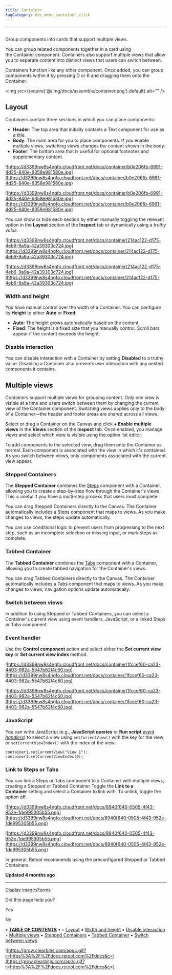 ```yaml
---
title: Container
tagCategory: doc_menu_container_click
---
```

---

## <Heading hidden>Container</Heading>

Group components into cards that support multiple views.

You can group related components together in a card using the Container component. Containers also support multiple views that allow you to separate content into distinct views that users can switch between.

Containers function like any other component. Once added, you can group components within it by pressing D or K and dragging them onto the Container.

<img
  src={require('@/img/docs/assemble/container.png').default}
  alt=""
/>

## Layout

Containers contain three sections in which you can place components:

- **Header**: The top area that initially contains a Text component for use as a title.
- **Body**: The main area for you to place components. If you enable multiple views, switching views changes the content shown in the body.
- **Footer**: The bottom area that is useful for optional footnotes and supplementary content.

![https://d3399nw8s4ngfo.cloudfront.net/docs/container/b0e206fb-6991-4d25-840e-6358e981580e.jpg](https://d3399nw8s4ngfo.cloudfront.net/docs/container/b0e206fb-6991-4d25-840e-6358e981580e.jpg)

![https://d3399nw8s4ngfo.cloudfront.net/docs/container/b0e206fb-6991-4d25-840e-6358e981580e.jpg](https://d3399nw8s4ngfo.cloudfront.net/docs/container/b0e206fb-6991-4d25-840e-6358e981580e.jpg)

You can show or hide each section by either manually toggling the relevant option in the **Layout** section of the **Inspect** tab or dynamically using a *truthy value*.

![https://d3399nw8s4ngfo.cloudfront.net/docs/container/214ac122-d175-4eb6-9a9a-42a39303c724.jpg](https://d3399nw8s4ngfo.cloudfront.net/docs/container/214ac122-d175-4eb6-9a9a-42a39303c724.jpg)

![https://d3399nw8s4ngfo.cloudfront.net/docs/container/214ac122-d175-4eb6-9a9a-42a39303c724.jpg](https://d3399nw8s4ngfo.cloudfront.net/docs/container/214ac122-d175-4eb6-9a9a-42a39303c724.jpg)

### Width and height

You have manual control over the width of a Container. You can configure its **Height** to either **Auto** or **Fixed**:

- **Auto**: The height grows automatically based on the content.
- **Fixed**: The height is a fixed size that you manually control. Scroll bars appear if the content exceeds the height.

### Disable interaction

You can disable interaction with a Container by setting **Disabled** to a truthy value. Disabling a Container also prevents user interaction with any nested components it contains.

## Multiple views

Containers support multiple views for grouping content. Only one view is visible at a time and users switch between them by changing the current view of the Container component. Switching views applies only to the body of a Container—the header and footer areas are shared across all views.

Select or drag a Container on the Canvas and click **+ Enable multiple views** in the **Views** section of the **Inspect** tab. Once enabled, you manage views and select which view is visible using the option list editor.

To add components to the selected view, drag them onto the Container as normal. Each component is associated with the view in which it's contained. As you switch between views, only components associated with the current view appear.

### Stepped Containers

The **Stepped Container** combines the [Steps](https://retool.com/components/steps) component with a Container, allowing you to create a step-by-step flow through the Container's views. This is useful if you have a multi-step process that users must complete.

You can drag Stepped Containers directly to the Canvas. The Container automatically includes a Steps component that maps to views. As you make changes to views, the steps update automatically.

You can use conditional logic to prevent users from progressing to the next step, such as an incomplete selection or missing input, or mark steps as complete.

### Tabbed Container

The **Tabbed Container** combines the [Tabs](https://retool.com/components/tabs) component with a Container, allowing you to create tabbed navigation for the Container's views.

You can drag Tabbed Containers directly to the Canvas. The Container automatically includes a Tabs component that maps to views. As you make changes to views, navigation options update automatically.

### Switch between views

In addition to using Stepped or Tabbed Containers, you can select a Container's current view using event handlers, JavaScript, or a linked Steps or Tabs component.

### Event handler

Use the **Control component** action and select either the **Set current view key** or **Set current view index** method.

![https://d3399nw8s4ngfo.cloudfront.net/docs/container/1fccef60-ca23-4403-982a-5547b62f4c60.jpg](https://d3399nw8s4ngfo.cloudfront.net/docs/container/1fccef60-ca23-4403-982a-5547b62f4c60.jpg)

![https://d3399nw8s4ngfo.cloudfront.net/docs/container/1fccef60-ca23-4403-982a-5547b62f4c60.jpg](https://d3399nw8s4ngfo.cloudfront.net/docs/container/1fccef60-ca23-4403-982a-5547b62f4c60.jpg)

### JavaScript

You can write JavaScript (e.g., **JavaScript queries** or **Run script** *[event handlers](https://docs.retool.com/docs/event-handlers)*) to select a view using `setCurrentView()` with the key for the view or `setCurrentViewIndex()` with the index of the view:

```
container1.setCurrentView("View 1");
container1.setCurrentViewIndex(0);

```

### Link to Steps or Tabs

You can link a Steps or Tabs component to a Container with multiple views, creating a Stepped or Tabbed Container Toggle the **Link to a Container** setting and select a Container to link with. To unlink, toggle the option off.

![https://d3399nw8s4ngfo.cloudfront.net/docs/8940f640-0505-4f43-952e-1de995305b55.png](https://d3399nw8s4ngfo.cloudfront.net/docs/8940f640-0505-4f43-952e-1de995305b55.png)

![https://d3399nw8s4ngfo.cloudfront.net/docs/8940f640-0505-4f43-952e-1de995305b55.png](https://d3399nw8s4ngfo.cloudfront.net/docs/8940f640-0505-4f43-952e-1de995305b55.png)

In general, Retool recommends using the preconfigured Stepped or Tabbed Containers.

**Updated 4 months ago**

---

[Display images](https://docs.retool.com/docs/display-images)[Forms](https://docs.retool.com/docs/forms)

Did this page help you?

Yes

No

• **[TABLE OF CONTENTS](https://docs.retool.com/docs/containers#)**
•
◦ [Layout](https://docs.retool.com/docs/containers#layout)
▪ [Width and height](https://docs.retool.com/docs/containers#width-and-height)
▪ [Disable interaction](https://docs.retool.com/docs/containers#disable-interaction)
◦ [Multiple views](https://docs.retool.com/docs/containers#multiple-views)
▪ [Stepped Containers](https://docs.retool.com/docs/containers#stepped-containers)
▪ [Tabbed Container](https://docs.retool.com/docs/containers#tabbed-container)
▪ [Switch between views](https://docs.retool.com/docs/containers#switch-between-views)

![https://grow.clearbitjs.com/api/c.gif?r=https%3A%2F%2Fdocs.retool.com%2Fdocs&c=](https://grow.clearbitjs.com/api/c.gif?r=https%3A%2F%2Fdocs.retool.com%2Fdocs&c=)
